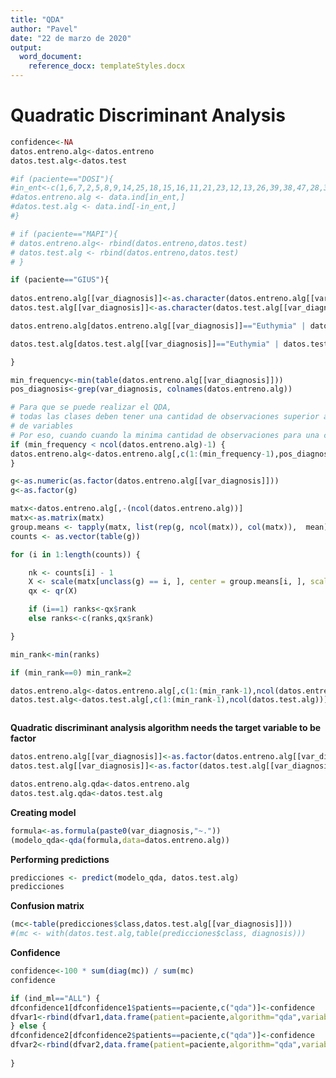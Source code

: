 ---
title: "QDA"
author: "Pavel"
date: "22 de marzo de 2020"
output:
  word_document:
    reference_docx: templateStyles.docx
---
# Quadratic Discriminant Analysis
```{r include=FALSE}
confidence<-NA
datos.entreno.alg<-datos.entreno
datos.test.alg<-datos.test

```

```{r include=FALSE}

#if (paciente=="DOSI"){
#in_ent<-c(1,6,7,2,5,8,9,14,25,18,15,16,11,21,23,12,13,26,39,38,47,28,32,43,31,42,35,33,36,48,40,27,45)
#datos.entreno.alg <- data.ind[in_ent,]
#datos.test.alg <- data.ind[-in_ent,]
#}

```

```{r include=FALSE}
# if (paciente=="MAPI"){
# datos.entreno.alg<- rbind(datos.entreno,datos.test)
# datos.test.alg <- rbind(datos.entreno,datos.test)
# }

```

```{r include=FALSE}

if (paciente=="GIUS"){
  
datos.entreno.alg[[var_diagnosis]]<-as.character(datos.entreno.alg[[var_diagnosis]])
datos.test.alg[[var_diagnosis]]<-as.character(datos.test.alg[[var_diagnosis]])  

datos.entreno.alg[datos.entreno.alg[[var_diagnosis]]=="Euthymia" | datos.entreno.alg[[var_diagnosis]]=="Mixed",var_diagnosis]<-"No Depression"

datos.test.alg[datos.test.alg[[var_diagnosis]]=="Euthymia" | datos.test.alg[[var_diagnosis]]=="Mixed",var_diagnosis]<-"No Depression"

} 

```


```{r include=FALSE, eval=TRUE}

min_frequency<-min(table(datos.entreno.alg[[var_diagnosis]]))
pos_diagnosis<-grep(var_diagnosis, colnames(datos.entreno.alg))

# Para que se puede realizar el QDA, 
# todas las clases deben tener una cantidad de observaciones superior a la cantidad
# de variables
# Por eso, cuando cuando la minima cantidad de observaciones para una clase (min_frequency) es menor que la cantidad de variable (sin contar la target variable), entonces solo cogemos las "min_frequency" primeras variables, siendo "min_frequency la cantidad de observaciones
if (min_frequency < ncol(datos.entreno.alg)-1) {
datos.entreno.alg<-datos.entreno.alg[,c(1:(min_frequency-1),pos_diagnosis)]
}

g<-as.numeric(as.factor(datos.entreno.alg[[var_diagnosis]]))
g<-as.factor(g)

matx<-datos.entreno.alg[,-(ncol(datos.entreno.alg))]
matx<-as.matrix(matx)
group.means <- tapply(matx, list(rep(g, ncol(matx)), col(matx)),  mean)
counts <- as.vector(table(g))

for (i in 1:length(counts)) {

	nk <- counts[i] - 1
	X <- scale(matx[unclass(g) == i, ], center = group.means[i, ], scale = FALSE)/sqrt(nk)
	qx <- qr(X)

	if (i==1) ranks<-qx$rank
	else ranks<-c(ranks,qx$rank)

}

min_rank<-min(ranks)

if (min_rank==0) min_rank=2

datos.entreno.alg<-datos.entreno.alg[,c(1:(min_rank-1),ncol(datos.entreno.alg))]
datos.test.alg<-datos.test.alg[,c(1:(min_rank-1),ncol(datos.test.alg))]



```


__Quadratic discriminant analysis algorithm needs the target variable to be factor__
```{r tidy=TRUE}
datos.entreno.alg[[var_diagnosis]]<-as.factor(datos.entreno.alg[[var_diagnosis]])
datos.test.alg[[var_diagnosis]]<-as.factor(datos.test.alg[[var_diagnosis]])

datos.entreno.alg.qda<-datos.entreno.alg
datos.test.alg.qda<-datos.test.alg

```
\vspace{10mm}

__Creating model__
```{r tidy=TRUE}
formula<-as.formula(paste0(var_diagnosis,"~."))
(modelo_qda<-qda(formula,data=datos.entreno.alg))
```
\vspace{10mm}

__Performing predictions__
```{r tidy=TRUE}
predicciones <- predict(modelo_qda, datos.test.alg)
predicciones
```
\vspace{10mm}

__Confusion matrix__
```{r tidy=TRUE}
(mc<-table(predicciones$class,datos.test.alg[[var_diagnosis]]))
#(mc <- with(datos.test.alg,table(predicciones$class, diagnosis)))

```
\vspace{10mm}

__Confidence__
```{r tidy=TRUE}
confidence<-100 * sum(diag(mc)) / sum(mc)
confidence
```

```{r include=FALSE}
if (ind_ml=="ALL") {
dfconfidence1[dfconfidence1$patients==paciente,c("qda")]<-confidence
dfvar1<-rbind(dfvar1,data.frame(patient=paciente,algorithm="qda",variables=ncol(datos.entreno.alg),obs.train=nrow(datos.entreno.alg),obs.test=nrow(datos.test.alg),states=paste(unique(datos.entreno.alg$E_diagnosis),collapse=",")))
} else {
dfconfidence2[dfconfidence2$patients==paciente,c("qda")]<-confidence
dfvar2<-rbind(dfvar2,data.frame(patient=paciente,algorithm="qda",variables=ncol(datos.entreno.alg),obs.train=nrow(datos.entreno.alg),obs.test=nrow(datos.test.alg),states=paste(unique(datos.entreno.alg$E_diagnosis),collapse=",")))  
  
}
```
\pagebreak
